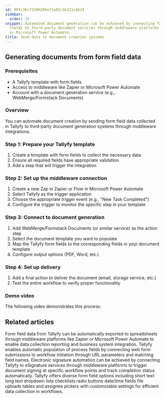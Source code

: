 ```yaml
---
id: 99fc3bc73106205e71a92c5b311cab24
sidebar:
  order: 13
snippet: Automated document generation can be achieved by connecting Tallyfy form
  fields to third-party document services through middleware platforms like Zapier
  or Microsoft Power Automate.
title: Send data to document creation systems
---
```


## Generating documents from form field data

### Prerequisites
- A Tallyfy template with form fields
- Access to middleware like Zapier or Microsoft Power Automate
- Account with a document generation service (e.g., WebMerge/Formstack Documents)

### Overview
You can automate document creation by sending form field data collected in Tallyfy to third-party document generation systems through middleware integrations.

### Step 1: Prepare your Tallyfy template
1. Create a template with form fields to collect the necessary data
2. Ensure all required fields have appropriate validation
3. Add a step that will trigger the integration

### Step 2: Set up the middleware connection
1. Create a new Zap in Zapier or Flow in Microsoft Power Automate
2. Select Tallyfy as the trigger application
3. Choose the appropriate trigger event (e.g., "New Task Completed")
4. Configure the trigger to monitor the specific step in your template

### Step 3: Connect to document generation
1. Add WebMerge/Formstack Documents (or similar service) as the action step
2. Select the document template you want to populate
3. Map the Tallyfy form fields to the corresponding fields in your document template
4. Configure output options (PDF, Word, etc.)

### Step 4: Set up delivery
1. Add a final action to deliver the document (email, storage service, etc.)
2. Test the entire workflow to verify proper functionality

### Demo video
The following video demonstrates this process:

<lite-vimeo videoid="311699511"></lite-vimeo>


## Related articles
<CardGrid>
<LinkTitleCard header="<b>Middleware > Stream data to a spreadsheet</b>" href="/products/pro/integrations/middleware/how-can-i-export-form-fields-from-tallyfy-to-spreadsheet/" > Form field data from Tallyfy can be automatically exported to spreadsheets through middleware platforms like Zapier or Microsoft Power Automate to enable data collection reporting and business system integration. </LinkTitleCard>
<LinkTitleCard header="<b>Launching > Launch a process from a web form</b>" href="/products/pro/launching/how-to-launch-a-tallyfy-process-from-a-webform/" > Tallyfy enables automatic population of process fields by connecting web form submissions to workflow initiation through URL parameters and matching field names. </LinkTitleCard>
<LinkTitleCard header="<b>Documents > Digital signatures using middleware</b>" href="/products/pro/documenting/documents/how-can-i-automate-document-signing-with-tallyfy/" > Electronic signature automation can be achieved by connecting Tallyfy to eSignature services through middleware platforms to trigger document signing at specific workflow points and track completion status automatically. </LinkTitleCard>
<LinkTitleCard header="<b>Tasks > Types of form fields</b>" href="/products/pro/tracking-and-tasks/tasks/what-are-form-fields-in-tallyfy/" > Tallyfy offers diverse form field options including short text long text dropdown lists checklists radio buttons date/time fields file uploads tables and assignee pickers with customizable settings for efficient data collection in workflows. </LinkTitleCard>
</CardGrid>